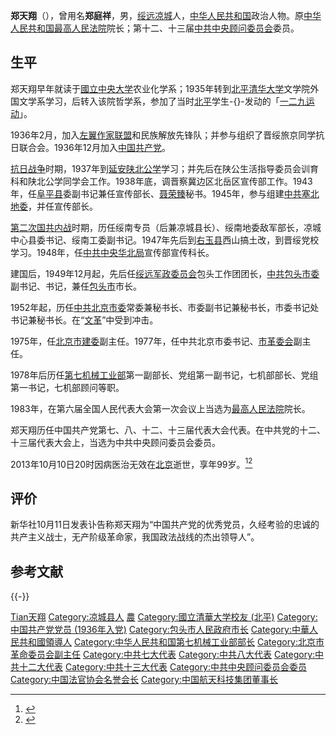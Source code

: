 {{Infobox_officeholder
| name = <span style="font-size:larger;">郑天翔</span>
| image name =
| width = 
| now = [[中華人民共和國最高人民法院|中華人民共和國最高人民法院]]第六任院長
| period = 1983年6月－1988年3月
| Sex = 男
| different name = 郑庭祥 
| party = {{CPC}}
| Native place = [[内蒙古自治区|内蒙古自治区]][[凉城|凉城]]
| date of birth = {{birth date|1914|09|09}}
| place of birth = {{ROC-1912}}[[绥远省|绥远省]][[凉城|凉城]]
| date of death = {{death date and age|2013|10|10|1914|09|09}}
| place of death = {{PRC}}[[北京|北京]]
| spouse = 
| relatives = 
| educate =
*[[國立中央大学|國立中央大学]]
*[[國立清华大学|國立清华大学]]
*[[陕北公学|陕北公学]]
| work = 
| past = 
*<span style="color: blue;">中华人民共和国第七机械工业部部长<br>(1979年－1983年)</span>
*<span style="color: blue;">第十二、十三届[[中共中央顾问委员会|中共中央顾问委员会]]委员<br>(1982年9月－1992年10月)</span>
}}

'''郑天翔'''（{{bd|1914年|9月9日|2013年|10月10日|catIdx=Z郑}}），曾用名'''郑庭祥'''，男，[[绥远省|绥远]][[凉城县|凉城]]人，[[中华人民共和国|中华人民共和国]]政治人物。原[[中华人民共和国最高人民法院|中华人民共和国最高人民法院]]院长；第十二、十三届[[中共中央顾问委员会|中共中央顾问委员会]]委员。

== 生平 ==
郑天翔早年就读于[[國立中央大学|國立中央大学]]农业化学系；1935年转到[[北平|北平]][[清华大学|清华大学]]文学院外国文学系学习，后转入该院哲学系，参加了当时[[北平|北平]]学生-{}-发动的「[[一二九运动|一二九运动]]」。

1936年2月，加入[[左翼作家联盟|左翼作家联盟]]和民族解放先锋队；并参与组织了晋绥旅京同学抗日联合会。1936年12月加入[[中国共产党|中国共产党]]。

[[抗日战争|抗日战争]]时期，1937年到[[延安|延安]][[陕北公学|陕北公学]]学习；并先后在陕公生活指导委员会训育科和陕北公学同学会工作。1938年底，调晋察冀边区北岳区宣传部工作。1943年，任[[阜平县|阜平县]]委副书记兼任宣传部长、[[聂荣臻|聂荣臻]]秘书。1945年，参与组建[[中共塞北地委|中共塞北地委]]，并任宣传部长。

[[第二次国共内战|第二次国共内战]]时期，历任绥南专员（后兼凉城县长）、绥南地委敌军部长，凉城中心县委书记、绥南工委副书记。1947年先后到[[右玉县|右玉县]]西山搞土改，到晋绥党校学习。1948年，任[[中共中央华北局|中共中央华北局]]宣传部宣传科长。

建国后，1949年12月起，先后任[[绥远军政委员会|绥远军政委员会]]包头工作团团长，[[中共包头市委|中共包头市委]]副书记、书记，兼任[[包头市|包头市]]市长。

1952年起，历任[[中共北京市委|中共北京市委]]常委兼秘书长、市委副书记兼秘书长，市委书记处书记兼秘书长。在“[[文革|文革]]”中受到冲击。

1975年，任[[北京市建委|北京市建委]]副主任。1977年，任中共北京市委书记、[[北京市革命委员会|市革委会]]副主任。

1978年后历任[[第七机械工业部|第七机械工业部]]第一副部长、党组第一副书记，七机部部长、党组第一书记，七机部顾问等职。

1983年，在第六届全国人民代表大会第一次会议上当选为[[中华人民共和国最高人民法院|最高人民法院]]院长。

郑天翔历任中国共产党第七、八、十二、十三届代表大会代表。在中共党的十二、十三届代表大会上，当选为中共中央顾问委员会委员。

2013年10月10日20时因病医治无效在[[北京|北京]]逝世，享年99岁。<ref>{{Cite web|title=最高人民法院原院长郑天翔逝世|url=http://www.apdnews.com/news/37123.html|accessdate=2013-10-12|work=亚太日报|archiveurl=https://web.archive.org/web/20131013203130/http://www.apdnews.com/news/37123.html|archivedate=2013-10-13}}</ref><ref name="凤凰网">{{Cite web|title=最高法原院长郑天翔10日逝世 享年99岁|url=http://news.ifeng.com/mainland/detail_2013_10/11/30238871_0.shtml|accessdate=|work=凤凰网|archive-date=2013-10-13|archive-url=https://web.archive.org/web/20131013174016/http://news.ifeng.com/mainland/detail_2013_10/11/30238871_0.shtml|dead-url=no}}</ref>

== 评价 ==
新华社10月11日发表讣告称郑天翔为“中国共产党的优秀党员，久经考验的忠诚的共产主义战士，无产阶级革命家，我国政法战线的杰出领导人”。

== 参考文献 ==
{{reflist}}

{{-}}
{{start box}}
{{s-legal|prc-cour}}
{{s-before|[[江华_(政治人物)|江华]]}}
{{s-title|[[中華人民共和國最高人民法院院長|中華人民共和國最高人民法院院長]]|1983年3月－1988年3月}} 
{{s-after|[[任建新_(法官)|任建新]]}}
{{s-gov|prc}}
{{s-before|[[宋任穷|宋任穷]]}}
{{s-title|[[中华人民共和国第七机械工业部|中华人民共和国第七机械工业部]]部长|1978年—1982年}}
{{s-after|[[张钧_(部长)|张钧]]|[[中华人民共和国航天工业部|中华人民共和国航天工业部]]部长}}
{{end box}}

{{包头市市长}}
{{中华人民共和国最高人民法院院长}}
{{Navboxes 
| title  = 郑天翔在[[中华人民共和国国务院|中华人民共和国国务院]]的职务
| list1  =
{{第5届国务院}}
}}
{{Navboxes 
| title  = 郑天翔在[[中国法官协会|中国法官协会]]的职务
| list1  =
{{中国法官协会第一届理事会}}
{{中国法官协会第二届理事会}}
{{中国法官协会第四届理事会}}
}}

{{Authority control}}
{{DEFAULTSORT:Zheng鄭天翔}}
[[Category:郑姓|Tian天翔]]
[[Category:凉城县人|Category:凉城县人]]
[[Category:國立中央大學大陸時期校友|農]]
[[Category:國立清華大学校友_(北平)|Category:國立清華大学校友 (北平)]]
[[Category:中国共产党党员_(1936年入党)|Category:中国共产党党员 (1936年入党)]]
[[Category:包头市人民政府市长|Category:包头市人民政府市长]]
[[Category:中華人民共和國領導人|Category:中華人民共和國領導人]]
[[Category:中华人民共和国第七机械工业部部长|Category:中华人民共和国第七机械工业部部长]]
[[Category:北京市革命委员会副主任|Category:北京市革命委员会副主任]]
[[Category:中共七大代表|Category:中共七大代表]]
[[Category:中共八大代表|Category:中共八大代表]]
[[Category:中共十二大代表|Category:中共十二大代表]]
[[Category:中共十三大代表|Category:中共十三大代表]]
[[Category:中共中央顾问委员会委员|Category:中共中央顾问委员会委员]]
[[Category:中国法官协会名誉会长|Category:中国法官协会名誉会长]]
[[Category:中国航天科技集团董事长|Category:中国航天科技集团董事长]]